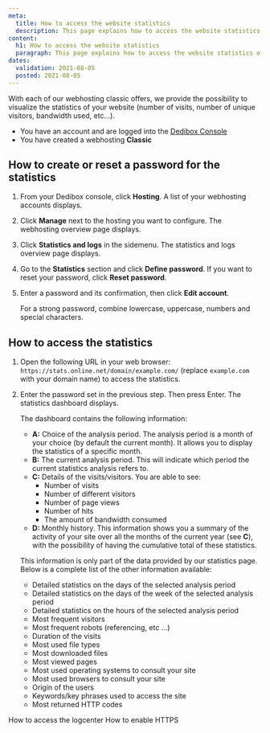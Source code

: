 ```yaml
---
meta:
  title: How to access the website statistics
  description: This page explains how to access the website statistics of a webhosting classic
content:
  h1: How to access the website statistics
  paragraph: This page explains how to access the website statistics of a webhosting classic
dates:
  validation: 2021-08-05
  posted: 2021-08-05
---
```


With each of our webhosting classic offers, we provide the possibility to visualize the statistics of your website (number of visits, number of unique visitors, bandwidth used, etc…).


<Message type="requirement">

  - You have an account and are logged into the [Dedibox Console](https://console.online.net)
  - You have created a webhosting **Classic**

</Message>

## How to create or reset a password for the statistics

1. From your Dedibox console, click **Hosting**. A list of your webhosting accounts displays.

2. Click **Manage** next to the hosting you want to configure. The webhosting overview page displays.

3. Click **Statistics and logs** in the sidemenu. The statistics and logs overview page displays.

4. Go to the **Statistics** section and click **Define password**. If you want to reset your password, click **Reset password**.

    <Lightbox src="scaleway_statistics_define_password.png" alt="" />

5. Enter a password and its confirmation, then click **Edit account**. 

    <Message type="tip">

    For a strong password, combine lowercase, uppercase, numbers and special characters.

    </Message>

## How to access the statistics

1. Open the following URL in your web browser: `https://stats.online.net/domain/example.com/` (replace `example.com` with your domain name) to access the statistics. 

2. Enter the password set in the previous step. Then press Enter. The statistics dashboard displays.

    <Lightbox src="scaleway_webhosting_statistics.png" alt="" />

    The dashboard contains the following information:

    * **A:** Choice of the analysis period. The analysis period is a month of your choice (by default the current month). It allows you to display the statistics of a specific month.
    * **B:** The current analysis period. This will indicate which period the current statistics analysis refers to.
    * **C:** Details of the visits/visitors. You are able to see:
        * Number of visits
        * Number of different visitors
        * Number of page views
        * Number of hits
        * The amount of bandwidth consumed
    * **D:** Monthly history. This information shows you a summary of the activity of your site over all the months of the current year (see **C**), with the possibility of having the cumulative total of these statistics.

    This information is only part of the data provided by our statistics page. Below is a complete list of the other information available:

    * Detailed statistics on the days of the selected analysis period
    * Detailed statistics on the days of the week of the selected analysis period
    * Detailed statistics on the hours of the selected analysis period
    * Most frequent visitors
    * Most frequent robots (referencing, etc ...)
    * Duration of the visits
    * Most used file types
    * Most downloaded files
    * Most viewed pages
    * Most used operating systems to consult your site
    * Most used browsers to consult your site
    * Origin of the users
    * Keywords/key phrases used to access the site
    * Most returned HTTP codes

<Navigation title="See Also">
  <PreviousButton to="/webhosting/classic/how-to/access-logcenter/">How to access the logcenter</PreviousButton>
  <NextButton to="/webhosting/classic/how-to/enable-https/">How to enable HTTPS</NextButton>
</Navigation>

